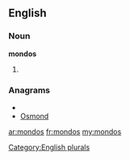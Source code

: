 ==English==

===Noun===
'''mondos'''

# {{plural of|[[mondo]]}}

===Anagrams===
* {{alphagram|dmnoos}}
* [[Osmond#English|Osmond]]

[[Category:English plurals]]

[[ar:mondos]]
[[fr:mondos]]
[[my:mondos]]